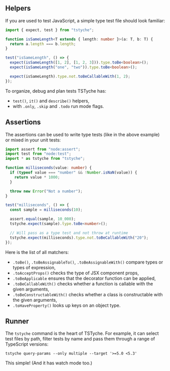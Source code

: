 
<Everything />

## Helpers

If you are used to test JavaScript, a simple type test file should look familiar:

```ts twoslash
import { expect, test } from "tstyche";

function isSameLength<T extends { length: number }>(a: T, b: T) {
  return a.length === b.length;
}

test("isSameLength", () => {
  expect(isSameLength([1, 2], [1, 2, 3])).type.toBe<boolean>();
  expect(isSameLength("one", "two")).type.toBe<boolean>();

  expect(isSameLength).type.not.toBeCallableWith(1, 2);
});
```

To organize, debug and plan tests TSTyche has:

- `test()`, `it()` and `describe()` helpers,
- with `.only`, `.skip` and `.todo` run mode flags.

## Assertions

The assertions can be used to write type tests (like in the above example) or mixed in your unit tests:

```ts twoslash
import assert from "node:assert";
import test from "node:test";
import * as tstyche from "tstyche";

function milliseconds(value: number) {
  if (typeof value === "number" && !Number.isNaN(value)) {
    return value * 1000;
  }

  throw new Error("Not a number");
}

test("milliseconds", () => {
  const sample = milliseconds(10);

  assert.equal(sample, 10_000);
  tstyche.expect(sample).type.toBe<number>();

  // Will pass as a type test and not throw at runtime
  tstyche.expect(milliseconds).type.not.toBeCallableWith("20");
});
```

Here is the list of all matchers:

- `.toBe()`, `.toBeAssignableTo()`, `.toBeAssignableWith()` compare types or types of expression,
- `.toAcceptProps()` checks the type of JSX component props,
- `.toBeApplicable` ensures that the decorator function can be applied,
- `.toBeCallableWith()` checks whether a function is callable with the given arguments,
- `.toBeConstructableWith()` checks whether a class is constructable with the given arguments,
- `.toHaveProperty()` looks up keys on an object type.

## Runner

The `tstyche` command is the heart of TSTyche. For example, it can select test files by path, filter tests by name and pass them through a range of TypeScript versions:

```shell
tstyche query-params --only multiple --target '>=5.0 <5.3'
```

This simple! (And it has watch mode too.)
